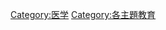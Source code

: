 {{Catnav|頁面分類|人类社会|知識|科学|医学}}
{{Catnav|頁面分類|人类社会|生活|医学}}

{{catmore}}
{{Commonscat|Medical education}}

[[Category:医学|Category:医学]]
[[Category:各主題教育|Category:各主題教育]]